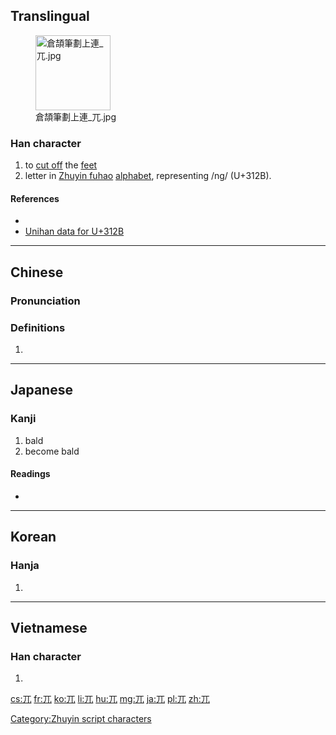 ==Translingual==
[[File:倉頡筆劃上連 兀.jpg|right|border|120px]]

===Han character===
{{Han char|rn=10|rad=儿|as=01|sn=3|four=10210|canj=MU|ids=⿱一儿}}

# to [[cut off]] the [[feet]]
# letter in [[Zhuyin fuhao]] [[alphabet]], representing /ng/ (U+312B).

====References====
* {{Han ref|kx=0123.020|dkj=01337|dj=0257.220|hdz=10264.050|uh=5140|ud=20800|bh=A461|bd=42081}}
* [http://www.unicode.org/charts/PDF/U3100.pdf Unihan data for U+312B] <!-- it's not Unihan -->
[[Category:Zhuyin script characters]]

----

==Chinese==
{{zh-forms}}

===Pronunciation===
{{zh-pron
|m=wù
|c=ngat6
|mc=y
|oc=y
|ma=
|cat=v
}}

===Definitions===
# {{rfdef|lang=zh}}

----

==Japanese==

===Kanji===
{{ja-kanji|grade=|rs=儿01}}

# bald
# become bald

====Readings====
* {{ja-readings|on=[[こつ]] (kotsu), [[ごつ]] (gotsu)|kun=[[たかい]] (takai), [[はげる]] (hageru), [[あしきる]] (ashikiru)}}

----

==Korean==

===Hanja===
{{ko-hanja|hangeul=올|rv=ol|mr=ol}}

# {{defn|lang=ko|sort=儿01}}

----

==Vietnamese==

===Han character===
{{vi-hantu|[[ngột]], [[ngát]], [[ngút]]|rs=儿01}}

# {{defn|lang=vi|sort=儿01}}

[[cs:兀]]
[[fr:兀]]
[[ko:兀]]
[[li:兀]]
[[hu:兀]]
[[mg:兀]]
[[ja:兀]]
[[pl:兀]]
[[zh:兀]]